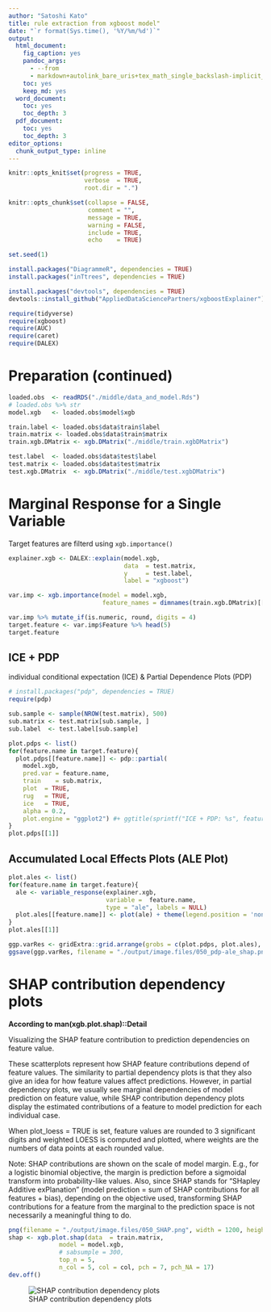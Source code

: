 ```yaml
---
author: "Satoshi Kato"
title: rule extraction from xgboost model"
date: "`r format(Sys.time(), '%Y/%m/%d')`"
output:
  html_document:
    fig_caption: yes
    pandoc_args:
      - --from
      - markdown+autolink_bare_uris+tex_math_single_backslash-implicit_figures
    toc: yes
    keep_md: yes
  word_document:
    toc: yes
    toc_depth: 3
  pdf_document:
    toc: yes
    toc_depth: 3
editor_options: 
  chunk_output_type: inline
---
```


```r
knitr::opts_knit$set(progress = TRUE, 
                     verbose  = TRUE, 
                     root.dir = ".")

knitr::opts_chunk$set(collapse = FALSE, 
                      comment = "", 
                      message = TRUE, 
                      warning = FALSE, 
                      include = TRUE,
                      echo    = TRUE)

set.seed(1)
```

```r
install.packages("DiagrammeR", dependencies = TRUE)
install.packages("inTtrees", dependencies = TRUE)

install.packages("devtools", dependencies = TRUE)
devtools::install_github("AppliedDataSciencePartners/xgboostExplainer")

```

```r
require(tidyverse)
require(xgboost)
require(AUC)
require(caret)
require(DALEX)

```

# Preparation (continued)

```r
loaded.obs  <- readRDS("./middle/data_and_model.Rds")
# loaded.obs %>% str
model.xgb   <- loaded.obs$model$xgb 

train.label <- loaded.obs$data$train$label
train.matrix <- loaded.obs$data$train$matrix
train.xgb.DMatrix <- xgb.DMatrix("./middle/train.xgbDMatrix")

test.label  <- loaded.obs$data$test$label
test.matrix <- loaded.obs$data$test$matrix
test.xgb.DMatrix  <- xgb.DMatrix("./middle/test.xgbDMatrix")

```
# Marginal Response for a Single Variable

Target features are filterd using `xgb.importance()`

```r
explainer.xgb <- DALEX::explain(model.xgb, 
                                data  = test.matrix, 
                                y     = test.label, 
                                label = "xgboost")

var.imp <- xgb.importance(model = model.xgb,
                          feature_names = dimnames(train.xgb.DMatrix)[[2]])

var.imp %>% mutate_if(is.numeric, round, digits = 4)
target.feature <- var.imp$Feature %>% head(5)
target.feature
```

##  ICE + PDP

individual conditional expectation (ICE) & Partial Dependence Plots (PDP)

```r
# install.packages("pdp", dependencies = TRUE)
require(pdp)

sub.sample <- sample(NROW(test.matrix), 500)
sub.matrix <- test.matrix[sub.sample, ]
sub.label  <- test.label[sub.sample]

plot.pdps <- list()
for(feature.name in target.feature){
  plot.pdps[[feature.name]] <- pdp::partial(
    model.xgb, 
    pred.var = feature.name,
    train    = sub.matrix, 
    plot  = TRUE, 
    rug   = TRUE,
    ice   = TRUE, 
    alpha = 0.2,
    plot.engine = "ggplot2") #+ ggtitle(sprintf("ICE + PDP: %s", feature.name))
}
plot.pdps[[1]]

```

## Accumulated Local Effects Plots (ALE Plot)

```r
plot.ales <- list()
for(feature.name in target.feature){
  ale <- variable_response(explainer.xgb,
                           variable =  feature.name,
                           type = "ale", labels = NULL)
  plot.ales[[feature.name]] <- plot(ale) + theme(legend.position = 'none')# + ggtitle(feature.name)
}
plot.ales[[1]] 

```



```r
ggp.varRes <- gridExtra::grid.arrange(grobs = c(plot.pdps, plot.ales), nrow = 2)
ggsave(ggp.varRes, filename = "./output/image.files/050_pdp-ale_shap.png", width = 12, height = 4)
```


# SHAP contribution dependency plots

**According to man(xgb.plot.shap)::Detail**

Visualizing the SHAP feature contribution to prediction dependencies on feature value.

These scatterplots represent how SHAP feature contributions depend of feature values. The similarity to partial dependency plots is that they also give an idea for how feature values affect predictions. However, in partial dependency plots, we usually see marginal dependencies of model prediction on feature value, while SHAP contribution dependency plots display the estimated contributions of a feature to model prediction for each individual case.

When plot_loess = TRUE is set, feature values are rounded to 3 significant digits and weighted LOESS is computed and plotted, where weights are the numbers of data points at each rounded value.

Note: SHAP contributions are shown on the scale of model margin. E.g., for a logistic binomial objective, the margin is prediction before a sigmoidal transform into probability-like values. Also, since SHAP stands for "SHapley Additive exPlanation" (model prediction = sum of SHAP contributions for all features + bias), depending on the objective used, transforming SHAP contributions for a feature from the marginal to the prediction space is not necessarily a meaningful thing to do.

```r
png(filename = "./output/image.files/050_SHAP.png", width = 1200, height = 400, pointsize = 24)
shap <- xgb.plot.shap(data  = train.matrix,
              model = model.xgb, 
              # sabsumple = 300,
              top_n = 5,
              n_col = 5, col = col, pch = 7, pch_NA = 17)
dev.off()
```

![SHAP  contribution dependency plots](./output/image.files/050_SHAP.png)


